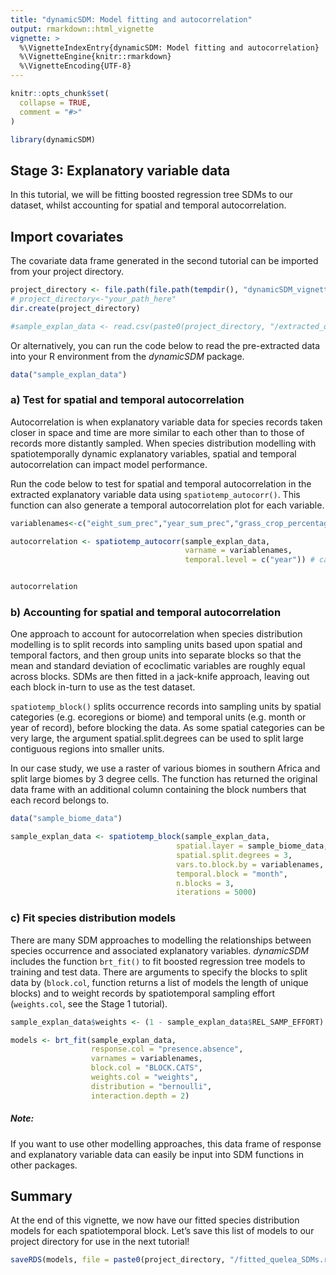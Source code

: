 ```yaml
---
title: "dynamicSDM: Model fitting and autocorrelation"
output: rmarkdown::html_vignette
vignette: >
  %\VignetteIndexEntry{dynamicSDM: Model fitting and autocorrelation}
  %\VignetteEngine{knitr::rmarkdown}
  %\VignetteEncoding{UTF-8}
---
```


```r
knitr::opts_chunk$set(
  collapse = TRUE,
  comment = "#>"
)
```

```r
library(dynamicSDM)
```

## Stage 3: Explanatory variable data 
In this tutorial, we will be fitting boosted regression tree
SDMs to our dataset, whilst accounting for spatial and temporal autocorrelation.

## Import covariates 

The covariate data frame generated in the second tutorial can be imported from your project
directory.

```r
project_directory <- file.path(file.path(tempdir(), "dynamicSDM_vignette"))
# project_directory<-"your_path_here"
dir.create(project_directory)

#sample_explan_data <- read.csv(paste0(project_directory, "/extracted_quelea_occ.csv"))
```

Or alternatively, you can run the code below to read the pre-extracted data into your R environment
from the *dynamicSDM* package.

```r
data("sample_explan_data")
```


### a)	Test for spatial and temporal autocorrelation

Autocorrelation is when explanatory variable data for species records taken closer in space and time
are more similar to each other than to those of records more distantly sampled. When species
distribution modelling with spatiotemporally dynamic explanatory variables, spatial and temporal
autocorrelation can impact model performance.

Run the code below to test for spatial and temporal autocorrelation in the extracted explanatory
variable data using `spatiotemp_autocorr()`. This function can also generate a temporal
autocorrelation plot for each variable.

```r
variablenames<-c("eight_sum_prec","year_sum_prec","grass_crop_percentage")

autocorrelation <- spatiotemp_autocorr(sample_explan_data,
                                       varname = variablenames,
                                       temporal.level = c("year")) # can choose month or day too


autocorrelation
```


### b)	Accounting for spatial and temporal autocorrelation

One approach to account for autocorrelation when species distribution modelling is to split records
into sampling units based upon spatial and temporal factors, and then group units into separate
blocks so that the mean and standard deviation of ecoclimatic variables are roughly equal across
blocks. SDMs are then fitted in a jack-knife approach, leaving out each block in-turn to use as the
test dataset.

`spatiotemp_block()` splits occurrence records into sampling units by spatial categories (e.g.
ecoregions or biome) and temporal units (e.g. month or year of record), before blocking the data. As
some spatial categories can be very large, the argument spatial.split.degrees can be used to split
large contiguous regions into smaller units.

In our case study, we use a raster of various biomes in southern Africa and split large biomes by 3
degree cells. The function has returned the original data frame with an additional column containing
the block numbers that each record belongs to.

```r
data("sample_biome_data")

sample_explan_data <- spatiotemp_block(sample_explan_data,
                                     spatial.layer = sample_biome_data,
                                     spatial.split.degrees = 3,
                                     vars.to.block.by = variablenames,
                                     temporal.block = "month",
                                     n.blocks = 3,
                                     iterations = 5000)
```

### c)	Fit species distribution models

There are many SDM approaches to modelling the relationships between species occurrence and
associated explanatory variables. *dynamicSDM* includes the function `brt_fit()` to fit boosted
regression tree models to training and test data. There are arguments to specify the blocks to split
data by (`block.col`, function returns a list of models the length of unique blocks) and to weight
records by spatiotemporal sampling effort (`weights.col`, see the Stage 1 tutorial).

```r
sample_explan_data$weights <- (1 - sample_explan_data$REL_SAMP_EFFORT)

models <- brt_fit(sample_explan_data,
                  response.col = "presence.absence",
                  varnames = variablenames,
                  block.col = "BLOCK.CATS",
                  weights.col = "weights",
                  distribution = "bernoulli",
                  interaction.depth = 2)
```


##### Note: 
If you want to use other modelling approaches, this data frame of response and
explanatory variable data can easily be input into SDM functions in other packages.

## Summary
At the end of this vignette, we now have our fitted species distribution models for each
spatiotemporal block. Let’s save this list of models to our project directory for use in the next
tutorial!

```r
saveRDS(models, file = paste0(project_directory, "/fitted_quelea_SDMs.rds"))
```


